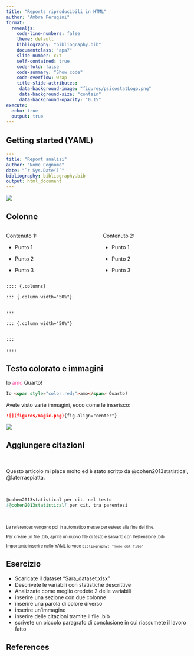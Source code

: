 ```yaml
---
title: "Reports riproducibili in HTML"
author: "Ambra Perugini"
format:
  revealjs:
    code-line-numbers: false
    theme: default
    bibliography: "bibliography.bib"
    documentclass: "apa7"
    slide-number: c/t
    self-contained: true
    code-fold: false
    code-summary: "Show code"
    code-overflow: wrap
    title-slide-attributes: 
     data-background-image: "figures/psicostatLogo.png"
     data-background-size: "contain"
     data-background-opacity: "0.15"
execute:
  echo: true
  output: true
---
```


## Getting started (YAML)

```yaml
---
title: "Report analisi"
author: "Nome Cognome"
date: "`r Sys.Date()`"
bibliography: bibliography.bib
output: html_document
---
```
![](figures/html.png){fig-align="center"}

## Colonne {.scrollable}

:::: {.columns}

::: {.column width="50%"}

Contenuto 1:

- Punto 1

- Punto 2

- Punto 3

:::

::: {.column width="50%"}

Contenuto 2:

- Punto 1

- Punto 2

- Punto 3

:::

::::

```markdown
:::: {.columns}

::: {.column width="50%"}


:::

::: {.column width="50%"}


:::

::::
```

## Testo colorato e immagini

Io <span style="color:#ff4da6;">amo</span> Quarto!

```markdown
Io <span style="color:red;">amo</span> Quarto!
```
Avete visto varie immagini, ecco come le inserisco:

```markdown
![](figures/magic.png){fig-align="center"}
```

![](figures/magic.jpeg){fig-align="center"}

## Aggiungere citazioni

\

Questo articolo mi piace molto ed è stato scritto da @cohen2013statistical, @laterraepiatta.

\

```markdown
@cohen2013statistical per cit. nel testo
[@cohen2013statistical] per cit. tra parentesi
```

\

:::{style="font-size: .8em"}

Le references vengono poi in automatico messe per esteso alla fine del fine.

Per creare un file .bib, aprire un nuovo file di testo e salvarlo con l'estensione .bib

Importante inserire nello YAML la voce `bibliography: "nome del file"`

:::

## Esercizio 

- Scaricate il dataset "Sara_dataset.xlsx"
- Descrivete le variabili con statistiche descrittive
- Analizzate come meglio credete 2 delle variabili
- inserire una sezione con due colonne
- inserire una parola di colore diverso
- inserire un'immagine
- inserire delle citazioni tramite il file .bib
- scrivete un piccolo paragrafo di conclusione in cui riassumete il lavoro fatto

## References

::: {#refs custom-style="Bibliography"}
:::





